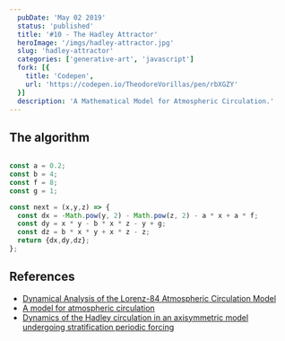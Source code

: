 ```yaml
---
  pubDate: 'May 02 2019'
  status: 'published'
  title: '#10 - The Hadley Attractor'
  heroImage: '/imgs/hadley-attractor.jpg'
  slug: 'hadley-attractor'
  categories: ['generative-art', 'javascript']
  fork: [{
    title: 'Codepen',
    url: 'https://codepen.io/TheodoreVorillas/pen/rbXGZY'
  }]
  description: 'A Mathematical Model for Atmospheric Circulation.'
---
```


## The algorithm
```javascript title="hadley-attractor.js"

const a = 0.2;
const b = 4;
const f = 8;
const g = 1;

const next = (x,y,z) => {
  const dx = -Math.pow(y, 2) - Math.pow(z, 2) - a * x + a * f;
  const dy = x * y - b * x * z - y + g;
  const dz = b * x * y + x * z - z;
  return {dx,dy,dz};
};
```

## References
- [Dynamical Analysis of the Lorenz-84 Atmospheric Circulation Model](https://www.hindawi.com/journals/jam/2014/296279/)
- [A model for atmospheric circulation](http://redshift.vif.com/JournalFiles/V19NO3PDF/V19N3LAK.pdf) <span id="ref1"></span>
- [Dynamics of the Hadley circulation in an axisymmetric model undergoing stratification periodic forcing](https://www.nonlin-processes-geophys.net/24/167/2017/npg-24-167-2017.pdf)